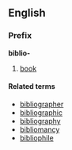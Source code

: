 ==English==
===Prefix===
'''biblio-'''

#[[book]]

====Related terms====
*[[bibliographer]]
*[[bibliographic]]
*[[bibliography]]
*[[bibliomancy]]
*[[bibliophile]]